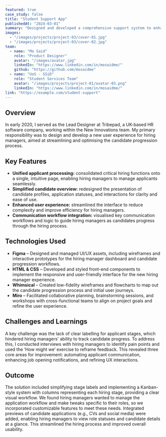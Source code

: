 ```yaml
---
featured: true
case_study: false
title: "Student Support App"
publishedAt: "2024-03-01"
summary: "Designed and developed a comprehensive support system to enhance student engagement and academic success."
images:
  - "/images/projects/project-03/cover-01.jpg"
  - "/images/projects/project-03/cover-02.jpg"
team:
  - name: "Mo Said"
    role: "Product Designer"
    avatar: "/images/avatar.jpg"
    linkedIn: "https://www.linkedin.com/in/mosaidme/"
    github: "https://github.com/mosaidme"
  - name: "UoS - SSiD"
    role: "Student Services Team"
    avatar: "/images/projects/project-01/avatar-03.png"
    linkedIn: "https://www.linkedin.com/in/mosaidme/"
link: "https://example.com/student-support"
---
```


## Overview

In early 2020, I served as the Lead Designer at Tribepad, a UK-based HR software company, working within the New Innovations team. My primary responsibility was to design and develop a new user experience for hiring managers, aimed at streamlining and optimising the candidate progression process.

## Key Features

- **Unified applicant processing:** consolidated critical hiring functions onto a single, intuitive page, enabling hiring managers to manage applicants seamlessly.
- **Simplified candidate overview:** redesigned the presentation of candidate profiles, application statuses, and interactions for clarity and ease of use.
- **Enhanced user experience:** streamlined the interface to reduce complexity and improve efficiency for hiring managers.
- **Communication workflow integration:** visualised key communication workflows and logic to guide hiring managers as candidates progress through the hiring process.

## Technologies Used

- **Figma** – Designed and managed UI/UX assets, including wireframes and interactive prototypes for the hiring manager dashboard and candidate progression workflows.
- **HTML & CSS** – Developed and styled front-end components to implement the responsive and user-friendly interface for the new hiring manager experience.
- **Whimsical** – Created low-fidelity wireframes and flowcharts to map out the candidate progression process and initial user journeys.
- **Miro** – Facilitated collaborative planning, brainstorming sessions, and workshops with cross-functional teams to align on project goals and refine the user experience.

## Challenges and Learnings

A key challenge was the lack of clear labelling for applicant stages, which hindered hiring managers' ability to track candidate progress. To address this, I conducted interviews with hiring managers to identify pain points and used the ‘How might we’ exercise to reframe feedback. This revealed three core areas for improvement: automating applicant communication, enhancing job opening notifications, and refining UX interactions.


## Outcome

The solution included simplifying stage labels and implementing a Kanban-style system with columns representing each hiring stage, providing a clear visual workflow. We found hiring managers wanted to manage the application workflow and make tweaks specific to their roles, so we incorporated customizable features to meet these needs. Integrated previews of candidate applications (e.g., CVs and social media) were added, enabling hiring managers to view role statuses and candidate details at a glance. This streamlined the hiring process and improved overall usability.